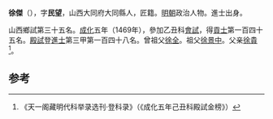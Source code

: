 '''徐傑'''（{{bd|1438年||？}}），字'''民望'''，山西大同府大同縣人，匠籍。[[明朝|明朝]]政治人物。進士出身。

山西鄉試第三十五名。[[成化|成化]]五年（1469年），參加乙丑科[[會試|會試]]，得[[貢士|貢士]]第一百四十五名。[[殿試|殿試]]登[[進士|進士]]第三甲第一百四十八名。曾祖父[[徐全|徐全]]。祖父[[徐景中|徐景中]]。父亲[[徐貴|徐貴]]<ref>《天一阁藏明代科举录选刊·登科录》（《成化五年己丑科殿試金榜》）</ref>。

==参考==
{{reflist}}
{{明朝人物小作品}}
{{成化五年己丑科殿試金榜}}